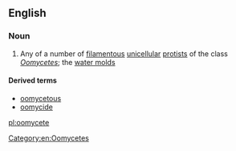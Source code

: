==English==

===Noun===
{{wikipedia}}
{{en-noun}}

# {{label|en|biology}} Any of a number of [[filamentous]] [[unicellular]] [[protist]]s of the class ''[[Oomycetes]]''; the [[water molds]]

====Derived terms====
* [[oomycetous]]
* [[oomycide]]

[[Category:en:Oomycetes]]

[[pl:oomycete]]